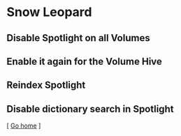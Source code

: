 =Snow Leopard=

==Disable Spotlight on all Volumes==
{{{class="brush: bash; toolbar: false;"
    sudo mdutil -a -i off
}}}

==Enable it again for the Volume Hive==
{{{class="brush: bash; toolbar: false;"
    sudo mdutil -i on /Volumes/Hive
}}}

==Reindex Spotlight==
{{{class="brush: bash; toolbar: false;"
    sudo mdutil -E /Volumes/Hive
}}}

==Disable dictionary search in Spotlight==
{{{class="brush: bash; toolbar: false;"
    defaults write com.apple.spotlight DictionaryLookupEnabled NO
}}}

[ [[index|Go home]] ]
